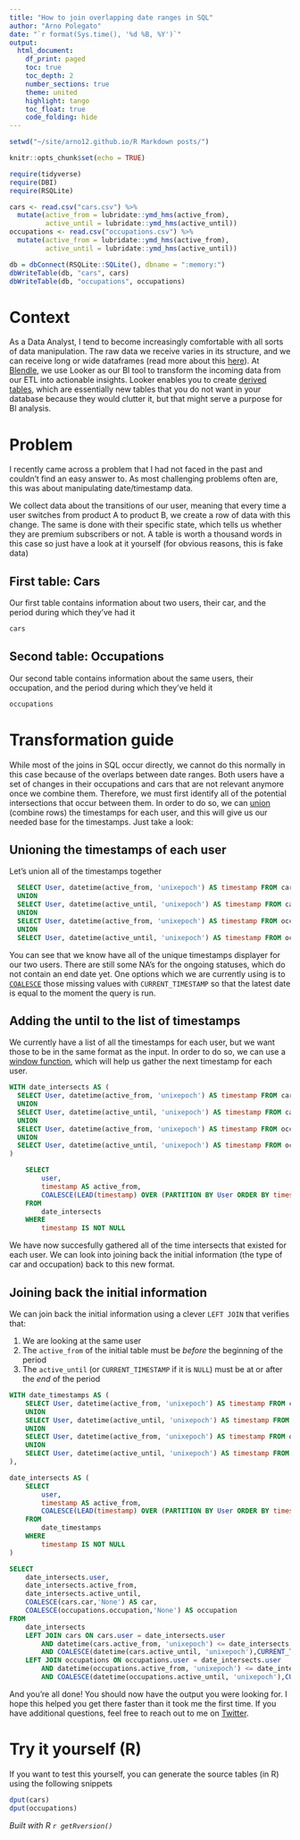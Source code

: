 ---
title: "How to join overlapping date ranges in SQL"
author: "Arno Polegato"
date: "`r format(Sys.time(), '%d %B, %Y')`"
output:
  html_document:
    df_print: paged
    toc: true
    toc_depth: 2
    number_sections: true
    theme: united
    highlight: tango
    toc_float: true
    code_folding: hide
---

```{r setup, include=FALSE}
setwd("~/site/arno12.github.io/R Markdown posts/")

knitr::opts_chunk$set(echo = TRUE)

require(tidyverse)
require(DBI)
require(RSQLite)

cars <- read.csv("cars.csv") %>% 
  mutate(active_from = lubridate::ymd_hms(active_from), 
         active_until = lubridate::ymd_hms(active_until))
occupations <- read.csv("occupations.csv") %>% 
  mutate(active_from = lubridate::ymd_hms(active_from), 
         active_until = lubridate::ymd_hms(active_until))

db = dbConnect(RSQLite::SQLite(), dbname = ":memory:")
dbWriteTable(db, "cars", cars)
dbWriteTable(db, "occupations", occupations)
```

# Context

As a Data Analyst, I tend to become increasingly comfortable with all sorts of data manipulation. The raw data we receive varies in its structure, and we can receive long or wide dataframes (read more about this [here](http://www.cookbook-r.com/Manipulating_data/Converting_data_between_wide_and_long_format/)). 
At [Blendle](blendle.com), we use Looker as our BI tool to transform the incoming data from our ETL into actionable insights. Looker enables you to create [derived tables](https://looker.com/platform/blocks/analytic/derived-tables-pattern), which are essentially new tables that you do not want in your database because they would clutter it, but that might serve a purpose for BI analysis. 

# Problem
I recently came across a problem that I had not faced in the past and couldn't find an easy answer to. As most challenging problems often are, this was about manipulating date/timestamp data.

We collect data about the transitions of our user, meaning that every time a user switches from product A to product B, we create a row of data with this change. The same is done with their specific state, which tells us whether they are premium subscribers or not. A table is worth a thousand words in this case so just have a look at it yourself (for obvious reasons, this is fake data)

## First table: Cars
Our first table contains information about two users, their car, and the period during which they've had it
```{r table_a, echo=FALSE}
cars
```

## Second table: Occupations
Our second table contains information about the same users, their occupation, and the period during which they've held it
```{r table_b, echo=FALSE}
occupations
```

# Transformation guide
While most of the joins in SQL occur directly, we cannot do this normally in this case because of the overlaps between date ranges. Both users have a set of changes in their occupations and cars that are not relevant anymore once we combine them. Therefore, we must first identify all of the potential intersections that occur between them.
In order to do so, we can [union](https://www.w3schools.com/sql/sql_union.asp) (combine rows) the timestamps for each user, and this will give us our needed base for the timestamps. Just take a look:

## Unioning the timestamps of each user
Let's union all of the timestamps together
```{sql, connection=db, max.print = NA}
  SELECT User, datetime(active_from, 'unixepoch') AS timestamp FROM cars
  UNION
  SELECT User, datetime(active_until, 'unixepoch') AS timestamp FROM cars
  UNION
  SELECT User, datetime(active_from, 'unixepoch') AS timestamp FROM occupations
  UNION
  SELECT User, datetime(active_until, 'unixepoch') AS timestamp FROM occupations
```

You can see that we know have all of the unique timestamps displayer for our two users. There are still some NA's for the ongoing statuses, which do not contain an end date yet. One options which we are currently using is to [`COALESCE`](https://www.w3schools.com/SQL/func_sqlserver_coalesce.asp) those missing values with `CURRENT_TIMESTAMP` so that the latest date is equal to the moment the query is run. 

## Adding the until to the list of timestamps
We currently have a list of all the timestamps for each user, but we want those to be in the same format as the input. In order to do so, we can use a [window function](https://www.sqltutorial.org/sql-window-functions/), which will help us gather the next timestamp for each user.  

```{sql, connection=db, max.print = NA}
WITH date_intersects AS (
  SELECT User, datetime(active_from, 'unixepoch') AS timestamp FROM cars
  UNION
  SELECT User, datetime(active_until, 'unixepoch') AS timestamp FROM cars
  UNION
  SELECT User, datetime(active_from, 'unixepoch') AS timestamp FROM occupations
  UNION
  SELECT User, datetime(active_until, 'unixepoch') AS timestamp FROM occupations
)

    SELECT
        user,
        timestamp AS active_from,
        COALESCE(LEAD(timestamp) OVER (PARTITION BY User ORDER BY timestamp), CURRENT_TIMESTAMP) AS active_until
    FROM
        date_intersects
    WHERE 
        timestamp IS NOT NULL
```

We have now succesfully gathered all of the time intersects that existed for each user. We can look into joining back the initial information (the type of car and occupation) back to this new format. 

## Joining back the initial information
We can join back the initial information using a clever `LEFT JOIN` that verifies that:

1. We are looking at the same user
2. The `active_from` of the initial table must be _before_ the beginning of the period
4. The `active_until` (or `CURRENT_TIMESTAMP` if it is `NULL`) must be at or after the _end_ of the period

```{sql, connection=db, max.print = NA}
WITH date_timestamps AS (
    SELECT User, datetime(active_from, 'unixepoch') AS timestamp FROM cars
    UNION
    SELECT User, datetime(active_until, 'unixepoch') AS timestamp FROM cars
    UNION
    SELECT User, datetime(active_from, 'unixepoch') AS timestamp FROM occupations
    UNION
    SELECT User, datetime(active_until, 'unixepoch') AS timestamp FROM occupations
),

date_intersects AS (
    SELECT
        user,
        timestamp AS active_from,
        COALESCE(LEAD(timestamp) OVER (PARTITION BY User ORDER BY timestamp), CURRENT_TIMESTAMP) AS active_until
    FROM
        date_timestamps
    WHERE 
        timestamp IS NOT NULL
)

SELECT
    date_intersects.user,
    date_intersects.active_from,
    date_intersects.active_until,
    COALESCE(cars.car,'None') AS car,
    COALESCE(occupations.occupation,'None') AS occupation
FROM
    date_intersects
    LEFT JOIN cars ON cars.user = date_intersects.user
        AND datetime(cars.active_from, 'unixepoch') <= date_intersects.active_from
        AND COALESCE(datetime(cars.active_until, 'unixepoch'),CURRENT_TIMESTAMP) >= date_intersects.active_until
    LEFT JOIN occupations ON occupations.user = date_intersects.user
        AND datetime(occupations.active_from, 'unixepoch') <= date_intersects.active_from
        AND COALESCE(datetime(occupations.active_until, 'unixepoch'),CURRENT_TIMESTAMP) >= date_intersects.active_until
```

And you're all done! You should now have the output you were looking for. I hope this helped you get there faster than it took me the first time. If you have additional questions, feel free to reach out to me on [Twitter](https://twitter.com/NosyOwl).

# Try it yourself (R)
If you want to test this yourself, you can generate the source tables (in R) using the following snippets
```{r reproduce, echo=FALSE, comment = ''}
dput(cars)
dput(occupations)
```

_Built with R `r getRversion()`_